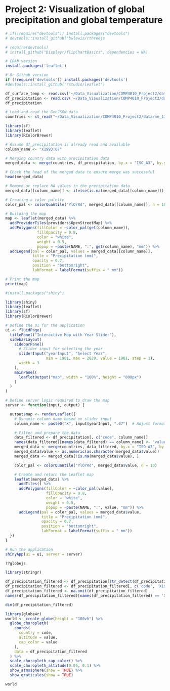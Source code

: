 # Project 2: Visualization of global precipitation and global temperature

```r
# if(!require("devtools")) install.packages("devtools")
# devtools::install_github("bwlewis/rthreejs

# require(devtools)
# install_github("Displayr/flipChartBasics", dependencies = NA)
```

```r
# CRAN version
install.packages('leaflet')

# Or Github version
if (!require('devtools')) install.packages('devtools')
#devtools::install_github('rstudio/leaflet')
```

```r
df_surface_temp <- read.csv('~/Data_Visualization/COMP4010_Project2/data/surfaces_temp.csv')
df_precipitation <- read.csv('~/Data_Visualization/COMP4010_Project2/data/precipitation.csv')
df_precipitation
```

```r
# Load and read the GeoJSON data
countries <- st_read("~/Data_Visualization/COMP4010_Project2/data/ne_110m_admin_0_countries.geojson")
```

```r
library(sf)
library(leaflet)
library(RColorBrewer)

# Assume df_precipitation is already read and available
column_name <- "X1993.07"

# Merging country data with precipitation data
merged_data <- merge(countries, df_precipitation, by.x = "ISO_A3", by.y = "code")

# Check the head of the merged data to ensure merge was successful
head(merged_data)

# Remove or replace NA values in the precipitation data
merged_data[[column_name]] <- ifelse(is.na(merged_data[[column_name]]), 0, merged_data[[column_name]])

# Creating a color palette
color_pal <- colorQuantile("YlOrRd", merged_data[[column_name]], n = 10)

# Building the map
map <- leaflet(merged_data) %>%
  addProviderTiles(providers$OpenStreetMap) %>%
  addPolygons(fillColor = ~color_pal(get(column_name)),
              fillOpacity = 0.8, 
              color = "white", 
              weight = 0.5,
              popup = ~paste(NAME, ":", get(column_name), "mm")) %>%
  addLegend(pal = color_pal, values = merged_data[[column_name]],
            title = "Precipitation (mm)",
            opacity = 0.7,
            position = "bottomright",
            labFormat = labelFormat(suffix = " mm"))

# Print the map
print(map)

```

```r
#install.packages("shiny")
```

```r
library(shiny)
library(leaflet)
library(sf)
library(RColorBrewer)

# Define the UI for the application
ui <- fluidPage(
  titlePanel("Interactive Map with Year Slider"),
  sidebarLayout(
    sidebarPanel(
      # Slider input for selecting the year
      sliderInput("yearInput", "Select Year",
                  min = 1901, max = 2020, value = 1901, step = 1),
      width = 3
    ),
    mainPanel(
      leafletOutput("map", width = "100%", height = "800px")
    )
  )
)

# Define server logic required to draw the map
server <- function(input, output) {

  output$map <- renderLeaflet({
    # Dynamic column name based on slider input
    column_name <- paste0("X", input$yearInput, ".07")  # Adjust formatting if necessary

    # Filter and prepare the data
    data_filtered <- df_precipitation[, c("code", column_name)]
    names(data_filtered)[names(data_filtered) == column_name] <- 'value'
    merged_data <- merge(countries, data_filtered, by.x = "ISO_A3", by.y = "code")
    merged_data$value <- as.numeric(as.character(merged_data$value))
    merged_data <- merged_data[!is.na(merged_data$value), ]

    color_pal <- colorQuantile("YlOrRd", merged_data$value, n = 10)

    # Create and return the Leaflet map
    leaflet(merged_data) %>%
      addTiles() %>%
      addPolygons(fillColor = ~color_pal(value),
                  fillOpacity = 0.8,
                  color = "white",
                  weight = 0.5,
                  popup = ~paste(NAME, ":", value, "mm")) %>%
      addLegend(pal = color_pal, values = merged_data$value,
                title = "Precipitation (mm)",
                opacity = 0.7,
                position = "bottomright",
                labFormat = labelFormat(suffix = " mm"))
  })
}

# Run the application 
shinyApp(ui = ui, server = server)

```

```r
??globejs
```

```r
library(stringr)

df_precipitation_filtered <- df_precipitation[str_detect(df_precipitation$code, '^[A-Za-z]+$'), ]
df_precipitation_filtered <- df_precipitation_filtered[, c('code', 'X1901.07')]
df_precipitation_filtered <- na.omit(df_precipitation_filtered)
names(df_precipitation_filtered)[names(df_precipitation_filtered) == 'X1901.07'] <- 'value'
```

```r
dim(df_precipitation_filtered)
```

```r
library(globe4r)
world <- create_globe(height = "100vh") %>%
  globe_choropleth(
    coords(
      country = code,
      altitude = value,
      cap_color = value
    ), 
    data = df_precipitation_filtered
  ) %>% 
  scale_choropleth_cap_color() %>%  
  scale_choropleth_altitude(0.06, 0.1) %>%
  show_atmosphere(show = TRUE) %>%
  show_graticules(show = TRUE)

world
```
